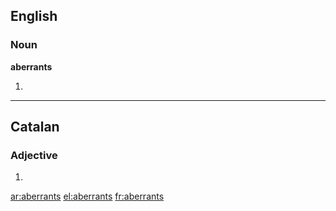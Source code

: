 ==English==

===Noun===
'''aberrants'''

#{{plural of|aberrant}}

----

==Catalan==

===Adjective===
{{ca-adj-form|m|f|p}}

# {{ca-plural of|aberrant}}

[[ar:aberrants]]
[[el:aberrants]]
[[fr:aberrants]]